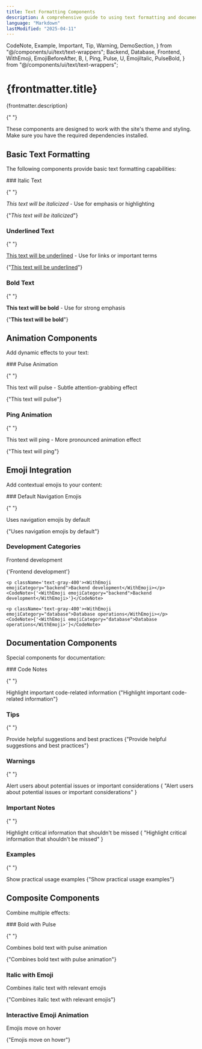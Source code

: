 ```yaml
---
title: Text Formatting Components
description: A comprehensive guide to using text formatting and documentation components.
language: "Markdown"
lastModified: "2025-04-11"
---
```


  CodeNote,
  Example,
  Important,
  Tip,
  Warning,
  DemoSection,
} from "@/components/ui/text/text-wrappers";
  Backend,
  Database,
  Frontend,
  WithEmoji,
  EmojiBeforeAfter,
  B,
  I,
  Ping,
  Pulse,
  U,
  EmojiItalic,
  PulseBold,
} from "@/components/ui/text/text-wrappers";

<div className="max-w-full prose prose-invert">
  <h1 className="mb-4 text-4xl font-bold tracking-tight">{frontmatter.title}</h1>
  <p className="text-lg text-gray-400 mb-8">{frontmatter.description}</p>

{" "}

<Warning>
  These components are designed to work with the site's theme and styling. Make
  sure you have the required dependencies installed.
</Warning>

## Basic Text Formatting

  <p className="text-gray-400">

The following components provide basic text formatting capabilities:

</p>
### Italic Text

{" "}

<div className="space-y-4 my-4">
  <p className="text-gray-400">
    <I>This text will be italicized</I> - Use for emphasis or highlighting
  </p>
  <CodeNote>{"<I>This text will be italicized</I>"}</CodeNote>
</div>

### Underlined Text

{" "}

<div className="space-y-4 my-4">
  <U>This text will be underlined</U> - Use for links or important terms
  <p className="text-gray-400"></p>
  <CodeNote>{"<U>This text will be underlined</U>"}</CodeNote>
</div>

### Bold Text

{" "}

<div className="space-y-4 my-4">
  <p className="text-gray-400">
    <B>This text will be bold</B> - Use for strong emphasis
  </p>
  <CodeNote>{"<B>This text will be bold</B>"}</CodeNote>
</div>

## Animation Components

  <p className="text-gray-400">

Add dynamic effects to your text:

</p>
### Pulse Animation

{" "}

<div className="space-y-4 my-4">
  <p className="text-gray-400">
    <Pulse>This text will pulse</Pulse> - Subtle attention-grabbing effect
  </p>
  <CodeNote>{"<Pulse>This text will pulse</Pulse>"}</CodeNote>
</div>

### Ping Animation

{" "}

<div className="space-y-4 my-4">
  <p className="text-gray-400">
    <Ping>This text will ping</Ping> - More pronounced animation effect
  </p>
  <CodeNote>{"<Ping>This text will ping</Ping>"}</CodeNote>
</div>

## Emoji Integration

  <p className="text-gray-400">

Add contextual emojis to your content:

</p>
### Default Navigation Emojis

{" "}

<div className="space-y-4 my-4">
  <p className="text-gray-400">
    <WithEmoji>Uses navigation emojis by default</WithEmoji>
  </p>
  <CodeNote>
    {"<WithEmoji>Uses navigation emojis by default</WithEmoji>"}
  </CodeNote>
</div>

### Development Categories

  <div className="space-y-4 my-4">
    <p className='text-gray-400'><WithEmoji emojiCategory="frontend">Frontend development</WithEmoji></p>
    <CodeNote>{'<WithEmoji emojiCategory="frontend">Frontend development</WithEmoji>'}</CodeNote>

    <p className='text-gray-400'><WithEmoji emojiCategory="backend">Backend development</WithEmoji></p>
    <CodeNote>{'<WithEmoji emojiCategory="backend">Backend development</WithEmoji>'}</CodeNote>

    <p className='text-gray-400'><WithEmoji emojiCategory="database">Database operations</WithEmoji></p>
    <CodeNote>{'<WithEmoji emojiCategory="database">Database operations</WithEmoji>'}</CodeNote>

  </div>

## Documentation Components

  <p className="text-gray-400">

Special components for documentation:

</p>
### Code Notes

{" "}

<div className="space-y-4 my-4">
  <CodeNote>Highlight important code-related information</CodeNote>
  <CodeNote>
    {"<CodeNote>Highlight important code-related information</CodeNote>"}
  </CodeNote>
</div>

### Tips

{" "}

<div className="space-y-4 my-4">
  <Tip>Provide helpful suggestions and best practices</Tip>
  <CodeNote>
    {"<Tip>Provide helpful suggestions and best practices</Tip>"}
  </CodeNote>
</div>

### Warnings

{" "}

<div className="space-y-4 my-4">
  <Warning>
    Alert users about potential issues or important considerations
  </Warning>
  <CodeNote>
    {
      "<Warning>Alert users about potential issues or important considerations</Warning>"
    }
  </CodeNote>
</div>

### Important Notes

{" "}

<div className="space-y-4 my-4">
  <Important>Highlight critical information that shouldn't be missed</Important>
  <CodeNote>
    {
      "<Important>Highlight critical information that shouldn't be missed</Important>"
    }
  </CodeNote>
</div>

### Examples

{" "}

<div className="space-y-4 my-4">
  <Example>Show practical usage examples</Example>
  <CodeNote>{"<Example>Show practical usage examples</Example>"}</CodeNote>
</div>

## Composite Components

  <p className="text-gray-400">

Combine multiple effects:

</p>
### Bold with Pulse

{" "}

<div className="space-y-4 my-4">
  <p className="text-gray-400">
    <PulseBold>Combines bold text with pulse animation</PulseBold>
  </p>
  <CodeNote>
    {"<PulseBold>Combines bold text with pulse animation</PulseBold>"}
  </CodeNote>
</div>

### Italic with Emoji

<div className="space-y-4 my-4">
  <p className="text-gray-400">
    <EmojiItalic>Combines italic text with relevant emojis</EmojiItalic>
  </p>
  <CodeNote>
    {"<EmojiItalic>Combines italic text with relevant emojis</EmojiItalic>"}
  </CodeNote>
</div>

### Interactive Emoji Animation

  <div className="space-y-4 my-4">
    <p className='text-gray-400'><EmojiBeforeAfter>Emojis move on hover</EmojiBeforeAfter></p>
    <CodeNote>{"<EmojiBeforeAfter>Emojis move on hover</EmojiBeforeAfter>"}</CodeNote>
  </div>
</div>
